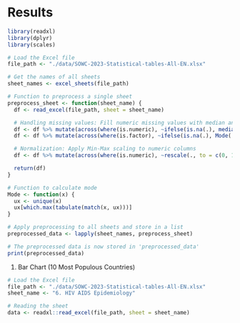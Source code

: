 # Results

```r
library(readxl)
library(dplyr)
library(scales)

# Load the Excel file
file_path <- "./data/SOWC-2023-Statistical-tables-All-EN.xlsx"

# Get the names of all sheets
sheet_names <- excel_sheets(file_path)

# Function to preprocess a single sheet
preprocess_sheet <- function(sheet_name) {
  df <- read_excel(file_path, sheet = sheet_name)

  # Handling missing values: Fill numeric missing values with median and categorical with mode
  df <- df %>% mutate(across(where(is.numeric), ~ifelse(is.na(.), median(., na.rm = TRUE), .)))
  df <- df %>% mutate(across(where(is.factor), ~ifelse(is.na(.), Mode(.), .)))

  # Normalization: Apply Min-Max scaling to numeric columns
  df <- df %>% mutate(across(where(is.numeric), ~rescale(., to = c(0, 1))))

  return(df)
}

# Function to calculate mode
Mode <- function(x) {
  ux <- unique(x)
  ux[which.max(tabulate(match(x, ux)))]
}

# Apply preprocessing to all sheets and store in a list
preprocessed_data <- lapply(sheet_names, preprocess_sheet)

# The preprocessed data is now stored in 'preprocessed_data'
print(preprocessed_data)
```



1. Bar Chart (10 Most Populous Countries)
```r
# Load the Excel file
file_path <- "./data/SOWC-2023-Statistical-tables-All-EN.xlsx"
sheet_name <- "6. HIV AIDS Epidemiology"

# Reading the sheet
data <- readxl::read_excel(file_path, sheet = sheet_name)

```

